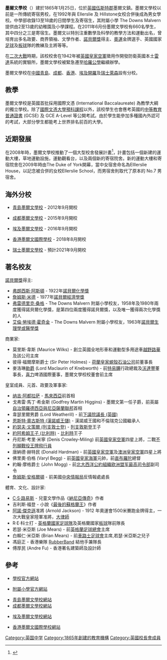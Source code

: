 {{Infobox school
| name = 墨爾文學校
| motto = ''Sapiens Qui Prospicit''（前瞻者智）
| established = 1865
| religion = [[英國國教|英國國教]]
| type = [[獨立學校_(英國)|獨立學校 (英國)]]，[[公學|公學]]
| enrollment = 660人
| location = [[伍斯特郡|伍斯特郡]] 墨爾文鎮
| website = http://www.malverncollege.org.uk
}}

'''墨爾文學校'''（{{lang-en|Malvern College}}）建於1865年1月25日，位於[[英國|英國]][[伍斯特郡|伍斯特郡]]墨爾文鎮。墨爾文學校以前是一所傳統寄宿男校，在1992年與 Ellerslie 及 Hillstone女校合併後成為男女學校。中學部收錄13至18歲的日間學生及寄宿生，其附屬小學 The Downs Malvern 提供由2至13歲的幼稚園及小學課程。在2011年6月份墨爾文學校有660名學生，其中四分之三是寄宿生。墨爾文以特別注重數學及科學的教學方法和運動出名，曾培育出多名政要、商界領袖、文學作者、[[諾貝爾獎|諾貝爾獎]]得主、[[奧運|奧運]]金牌選手、英國國家[[足球|足球]]及[[板球|板球]]隊的教練及主將等等。

在[[二次大戰|二次大戰]]時期，該校校舍在1942年被[[英國皇家空軍|英國皇家空軍]]徵用作開發防衛英國本土[[雷達|雷達]]系統的實驗所，墨爾文學校被緊急遷至[[哈羅公學|哈羅公學]]繼續辦學。

墨爾文學校在[[中國|中國]][[青島|青島]]、[[成都|成都]]、[[香港|香港]]、[[埃及|埃及]][[開羅|開羅]]及[[瑞士|瑞士]][[萊森|萊森]]設有分校。

==教學==

墨爾文學校是英國首批採用國際文憑 (International Baccalaureate) 為教學大綱的獨立學校。除了[[國際文憑大學預科課程|國際文憑大學預科課程]]以外，該校學生也會應考英國的[[中等教育普通證書|中等教育普通證書]] (GCSE) 及 GCE A-Level 等公開考試。由於學生能參加多種國內外認可的考試，大部分學生都能考上世界排名前百的大學。

==近期發展==

在2008年時，墨爾文學校推動了一個大型校舍發展計畫<ref name=MalvernCollegeDevelopmentPlan>{{citation |chapter=The Development Plan |title=in General Information |publisher=Malvern College (official website) |url=http://www.malcol.net/general-information/the-development-plan/ |accessdate=2010-08-18 |dead-url = yes|archiveurl=https://archive.today/20081016104754/http://www.malcol.net/general-information/the-development-plan/ |archivedate=2008-10-16 }}</ref>，計畫包括一個新建的運動大樓，草地運動設施，運動觀看台，以及兩個新的寄宿院舍。新的運動大樓和寄宿院舍在2009年時由The Duke of York開幕，當中女宿舍命名為Elllerslie House，以記念被合併的女校Ellerslie School，而男宿舍則取代了原本的 No.7 男宿舍。

==海外分校==

*{{flagicon|China}} [[青島墨爾文學校|青島墨爾文學校]] - 2012年9月開校
*{{flagicon|China}} [[成都墨爾文學校|成都墨爾文學校]] - 2015年9月開校
*{{flagicon|Egypt}} [[埃及墨爾文學校|埃及墨爾文學校]] - 2016年9月開校
*{{flagicon|Hong Kong}} [[香港墨爾文國際學校|香港墨爾文國際學校]] - 2018年8月開校
*{{flagicon|Switzerland}} [[瑞士墨爾文學校|瑞士墨爾文學校]] - 預計2021年9月開校

==著名校友==

[[諾貝爾獎|諾貝爾獎]]得主:
*[[弗朗西斯·阿斯頓|弗朗西斯·阿斯頓]] - 1922年[[諾貝爾化學獎|諾貝爾化學獎]]
*[[詹姆斯·米德|詹姆斯·米德]] - 1977年[[諾貝爾經濟學獎|諾貝爾經濟學獎]]
*[[弗雷德里克·桑格|弗雷德里克·桑格]] - The Downs Malvern 附屬小學校友，1958年及1980年兩度獲得諾貝爾化學獎，是第四位兩度獲得諾貝爾獎，以及唯一獲得兩次化學獎的人
*[[艾倫·勞埃德·霍奇金|艾倫·勞埃德·霍奇金]] - The Downs Malvern 附屬小學校友，1963年[[諾貝爾生理學或醫學獎|諾貝爾生理學或醫學獎]]

商業家:
*莫里斯·韋斯 (Maurice Wilks) - 創立英國全地形車和運動型多用途車[[越野路華|越野路華]]及該公司主席
*彼得·福爾摩斯爵士 (Sir Peter Holmes) - [[荷蘭皇家蜆殼石油公司|荷蘭皇家蜆殼石油公司]]前董事長
*麥洛琳[[勛爵|勛爵]] (Lord Maclaurin of Knebworth) - 前[[特易購|特易購]]行政總裁及[[沃達豐|沃達豐]]董事長，[[喜力|喜力]]啤酒國際董事，墨爾文學校校董會前主席

皇室成員、元首、政要及軍事家:
*[[纳吉·阿都拉萨|纳吉·阿都拉萨]] - [[馬來西亞|馬來西亞]]前首相
*戈弗雷·馬丁·希金斯 (Godfrey Martin Higgins) - 墨爾文第一任子爵，前英屬[[自治領|自治領]][[羅德西亞與尼亞薩蘭聯邦|羅德西亞與尼亞薩蘭聯邦]]首相
*韋瑟里爾男爵 (Lord Weatherill) - 前[[下議院議長_(英國)|下議院議長 (英國)]]
*[[恩斯特·奧古斯特_(漢諾威王儲)|恩斯特·奧古斯特 (漢諾威王儲)]] - 漢諾威王國和不倫瑞克公國繼承人
*[[約瑟夫·文策爾_(列支敦士登)|約瑟夫·文策爾 (列支敦士登)]] - [[列支敦斯登|列支敦斯登]]王子
*[[約阿希姆王子_(比利時)|約阿希姆王子 (比利時)]] - [[比利時|比利時]]王子
*丹尼斯·考里·米寧 (Denis Crowley-Miling) 前[[英國皇家空軍|英國皇家空軍]]四星上將，二戰[[不列顛戰役|不列顛戰役]][[王牌飛行員|王牌飛行員]]
*唐納德·赫特民 (Donald Hardman) - 前[[英國皇家空軍|英國皇家空軍]]及[[澳洲皇家空軍|澳洲皇家空軍]]四星上將
*佛里奧·伯格 (Varyl Begg) - 前[[英國皇家海軍|英國皇家海軍]]元帥，前[[直布羅陀|直布羅陀]]總督
*約翰·摩格爵士 (John Mogg) - 前[[北大西洋公約組織|北大西洋公約組織]][[欧洲盟军最高司令部|欧洲盟军最高司令部]]副司令
*[[詹姆斯·安格爾頓|詹姆斯·安格爾頓]] - 前美國[[中央情報局|中央情報局]]反情報處處長

體育、文化、設計家:
*[[C·S·路易斯|C·S·路易斯]] - 兒童文學作品《[[納尼亞傳奇|納尼亞傳奇]]》作者
*吉利斯·福登 - 小說《[[最後的蘇格蘭王|最後的蘇格蘭王]]》作者
*[[阿諾·傑克遜|阿諾·傑克遜]]准將 (Arnold Jackson) - 1912 年奧運會1500米賽跑金牌得主，一次大戰皇家陸軍准將，[[大律師|大律師]]
*R·E·科士打 - [[英格蘭國家足球隊|英格蘭國家足球隊]]及英格蘭國家[[板球|板球]]隊前隊長
*若瑟·米亞斯 (Joe Mears) - 前[[英格蘭足球總會|英格蘭足球總會]]主席
*白賴仁·米亞斯 (Brian Mears) - 前[[車路士足球會|車路士足球會]]主席,若瑟·米亞斯之兒子
*馮庭正 - 香港樂隊 [[RubberBand|RubberBand]] 結他手兼隊長
*傅厚民 (Andre Fu) - 香港著名建築師及設計師

==參考==
*{{en}} [http://www.malverncollege.org.uk/ 學校官方網站] {{Wayback|url=http://www.malverncollege.org.uk/ |date=20130723073945 }}
*{{en}} [http://www.thedownsmalvern.org.uk/ 附屬小學官方網站] {{Wayback|url=http://www.thedownsmalvern.org.uk/ |date=20210115195934 }}
*[http://www.malverncollege.cn/ 青島墨爾文學校網站] {{Wayback|url=http://www.malverncollege.cn/ |date=20201203221725 }}
*[http://www.malverncollege.org.uk/ 成都墨爾文學校網站] {{Wayback|url=http://www.malverncollege.org.uk/ |date=20130723073945 }}
*{{en}} [http://www.malverncollege.edu.eg/ 埃及墨爾文學校網站] {{Wayback|url=http://www.malverncollege.edu.eg/ |date=20201123074957 }}
*{{en}} [http://www.malverncollege.org.hk/ 香港墨爾文國際學校網站] {{Wayback|url=http://www.malverncollege.org.hk/ |date=20180517172421 }}

{{DEFAULTSORT:Malvern College}}
[[Category:英国中学|Category:英国中学]]
[[Category:1865年創建的教育機構|Category:1865年創建的教育機構]]
[[Category:英國校長會成員|Category:英國校長會成員]]
